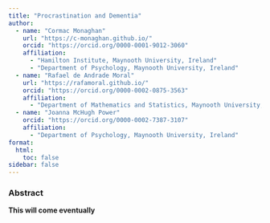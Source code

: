 ```yaml
---
title: "Procrastination and Dementia"
author: 
  - name: "Cormac Monaghan"
    url: "https://c-monaghan.github.io/"
    orcid: "https://orcid.org/0000-0001-9012-3060"
    affiliation:
      - "Hamilton Institute, Maynooth University, Ireland"
      - "Department of Psychology, Maynooth University, Ireland"
  - name: "Rafael de Andrade Moral"
    url: "https://rafamoral.github.io/"
    orcid: "https://orcid.org/0000-0002-0875-3563"
    affiliation:
      - "Department of Mathematics and Statistics, Maynooth University, Ireland"
  - name: "Joanna McHugh Power"
    orcid: "https://orcid.org/0000-0002-7387-3107"
    affiliation: 
      - "Department of Psychology, Maynooth University, Ireland"
format: 
  html:
    toc: false
sidebar: false
---
```


### Abstract

**This will come eventually**

